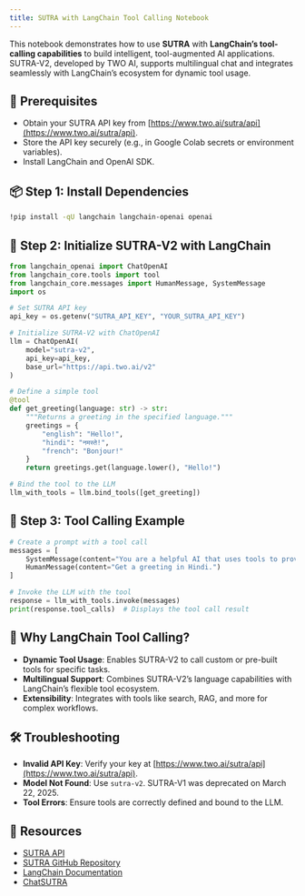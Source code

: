 ```yaml
---
title: SUTRA with LangChain Tool Calling Notebook
---
```


This notebook demonstrates how to use **SUTRA** with **LangChain’s tool-calling capabilities** to build intelligent, tool-augmented AI applications. SUTRA-V2, developed by TWO AI, supports multilingual chat and integrates seamlessly with LangChain’s ecosystem for dynamic tool usage.[](https://docs.crewai.com/tools/langchaintool)

## 🔧 Prerequisites

- Obtain your SUTRA API key from [https://www.two.ai/sutra/api](https://www.two.ai/sutra/api).
- Store the API key securely (e.g., in Google Colab secrets or environment variables).
- Install LangChain and OpenAI SDK.

## 📦 Step 1: Install Dependencies

```bash
!pip install -qU langchain langchain-openai openai
```

## 🔐 Step 2: Initialize SUTRA-V2 with LangChain

```python
from langchain_openai import ChatOpenAI
from langchain_core.tools import tool
from langchain_core.messages import HumanMessage, SystemMessage
import os

# Set SUTRA API key
api_key = os.getenv("SUTRA_API_KEY", "YOUR_SUTRA_API_KEY")

# Initialize SUTRA-V2 with ChatOpenAI
llm = ChatOpenAI(
    model="sutra-v2",
    api_key=api_key,
    base_url="https://api.two.ai/v2"
)

# Define a simple tool
@tool
def get_greeting(language: str) -> str:
    """Returns a greeting in the specified language."""
    greetings = {
        "english": "Hello!",
        "hindi": "नमस्ते!",
        "french": "Bonjour!"
    }
    return greetings.get(language.lower(), "Hello!")

# Bind the tool to the LLM
llm_with_tools = llm.bind_tools([get_greeting])
```

## 💬 Step 3: Tool Calling Example

```python
# Create a prompt with a tool call
messages = [
    SystemMessage(content="You are a helpful AI that uses tools to provide greetings."),
    HumanMessage(content="Get a greeting in Hindi.")
]

# Invoke the LLM with the tool
response = llm_with_tools.invoke(messages)
print(response.tool_calls)  # Displays the tool call result
```

## 🌟 Why LangChain Tool Calling?

- **Dynamic Tool Usage**: Enables SUTRA-V2 to call custom or pre-built tools for specific tasks.[](https://docs.crewai.com/tools/langchaintool)
- **Multilingual Support**: Combines SUTRA-V2’s language capabilities with LangChain’s flexible tool ecosystem.
- **Extensibility**: Integrates with tools like search, RAG, and more for complex workflows.

## 🛠 Troubleshooting

- **Invalid API Key**: Verify your key at [https://www.two.ai/sutra/api](https://www.two.ai/sutra/api).
- **Model Not Found**: Use `sutra-v2`. SUTRA-V1 was deprecated on March 22, 2025.
- **Tool Errors**: Ensure tools are correctly defined and bound to the LLM.

## 📎 Resources

- [SUTRA API](https://www.two.ai/sutra/api)
- [SUTRA GitHub Repository](https://github.com/sutra-dev/sutra-cookbook)
- [LangChain Documentation](https://python.langchain.com/docs)
- [ChatSUTRA](https://chat.two.ai)

